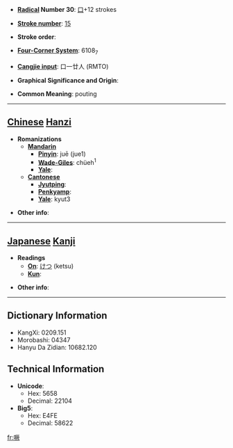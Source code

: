 * '''[[Wiktionary:Chinese radical index| Radical]] Number 30''': [[Wiktionary:Chinese radical index 口|口]]+12 strokes

* '''[[Wiktionary:Chinese total strokes index|Stroke number]]''': [[Wiktionary:Chinese total strokes index 15|15]]

* '''Stroke order''': 

* '''[[Wiktionary:Chinese four corner index|Four-Corner System]]''': 6108<sub>7</sub>

* '''[[Wiktionary:Chinese Cangjie index|Cangjie input]]''': 口一廿人 (RMTO)

* '''Graphical Significance and Origin''': 

* '''Common Meaning''': pouting

----

== [[Chinese]] [[Hanzi]] ==

* '''Romanizations'''
** '''[[Mandarin]]'''
*** '''[[Pinyin]]''': juē (jue1)
*** '''[[Wade-Giles]]''': chüeh<sup>1</sup>
*** '''[[Yale]]''': 
** '''[[Cantonese]]'''
*** '''[[Jyutping]]''':
*** '''[[Penkyamp]]''': 
*** '''[[Yale]]''': kyut3

* '''Other info''': 

----

== [[Japanese]] [[Kanji]] ==

* '''Readings'''
** '''[[On]]''': [[けつ]] (ketsu)
** '''[[Kun]]''': 

* '''Other info''':  

----

== Dictionary Information ==

* KangXi: 0209.151
* Morobashi: 04347
* Hanyu Da Zidian: 10682.120

== Technical Information ==

* '''Unicode''':
** Hex: 5658
** Decimal: 22104
* '''Big5''':
** Hex: E4FE
** Decimal: 58622

[[fr:噘]]